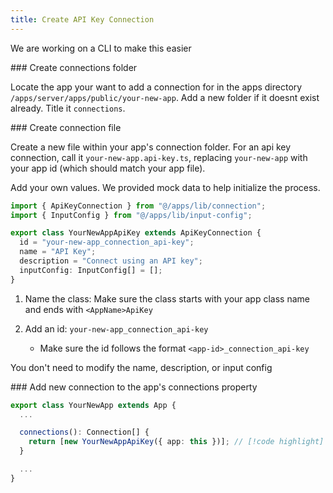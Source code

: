 ```yaml
---
title: Create API Key Connection
---
```


<Callout>We are working on a CLI to make this easier</Callout>

<Steps>

<Step>
### Create connections folder

Locate the app your want to add a connection for in the apps directory `/apps/server/apps/public/your-new-app`. Add a new folder if it doesnt exist already. Title it `connections`.

<Files>
  <Folder name="apps" defaultOpen>
    <Folder name="ui" />
    <Folder name="server" defaultOpen>
      <Folder name="src" defaultOpen>
        <Folder name="apps" defaultOpen>
          <Folder name="public" defaultOpen>
            <Folder name="your-new-app" defaultOpen>
              <Folder name="connections" defaultOpen />
              <File name="your-new-app.app.ts" />
            </Folder>
          </Folder>
        </Folder>
      </Folder>
    </Folder>
  </Folder>
</Files>

</Step>

<Step>
### Create connection file

Create a new file within your app's connection folder. For an api key connection, call it `your-new-app.api-key.ts`, replacing `your-new-app` with your app id (which should match your app file).

Add your own values. We provided mock data to help initialize the process.

```ts
import { ApiKeyConnection } from "@/apps/lib/connection";
import { InputConfig } from "@/apps/lib/input-config";

export class YourNewAppApiKey extends ApiKeyConnection {
  id = "your-new-app_connection_api-key";
  name = "API Key";
  description = "Connect using an API key";
  inputConfig: InputConfig[] = [];
}
```

1. Name the class: Make sure the class starts with your app class name and ends with `<AppName>ApiKey`
2. Add an id: `your-new-app_connection_api-key`

   - Make sure the id follows the format `<app-id>_connection_api-key`

You don't need to modify the name, description, or input config

</Step>

<Step>
### Add new connection to the app's connections property

```ts
export class YourNewApp extends App {
  ...

  connections(): Connection[] {
    return [new YourNewAppApiKey({ app: this })]; // [!code highlight]
  }

  ...
}
```

</Step>

</Steps>
